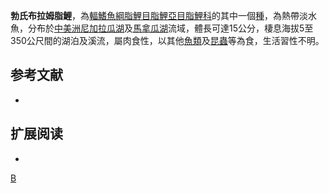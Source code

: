 {{Speciesbox 
| taxon = Bramocharax bransfordii
| status = NE
| status_system = IUCN3.1
| authority =  [[Gill|Gill]], 1877
| synonyms = *''Bramocharax bransfordii bransfordii''<br /><small>Gill, 1877</small> 
*''Bramocharax bransfordi''<br /><small>Gill, 1877</small>
*''Bramocharax elongatus''<br /><small>Meek, 1907</small>
}}
'''勃氏布拉姆脂鯉'''，為[[輻鰭魚綱|輻鰭魚綱]][[脂鯉目|脂鯉目]][[脂鯉亞目|脂鯉亞目]][[脂鯉科|脂鯉科]]的其中一個[[種|種]]，為熱帶淡水魚，分布於[[中美洲|中美洲]][[尼加拉瓜湖|尼加拉瓜湖]]及[[馬拿瓜湖|馬拿瓜湖]]流域，體長可達15公分，棲息海拔5至350公尺間的湖泊及溪流，屬肉食性，以其他[[魚類|魚類]]及[[昆蟲|昆蟲]]等為食，生活習性不明。

==参考文献==
{{refbegin}}
*{{FishBase_species|genus=Bramocharax|species=bransfordii|year=2013|month=11}}
{{refend}}

== 扩展阅读 ==
{{refbegin}}
*{{wikispecies-inline|Bramocharax bransfordii|勃氏布拉姆脂鯉}}
{{refend}}
{{Taxonbar|from=Q2837711}}

[[Category:布拉姆脂鯉屬|B]]


{{魚類小作品}}